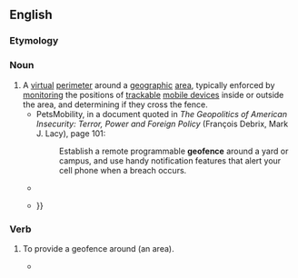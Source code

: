 ==English==

===Etymology===
{{prefix|geo|fence|lang=en}}

===Noun===
{{en-noun}}

# A [[virtual]] [[perimeter]] around a [[geographic]] [[area]], typically enforced by [[monitor]]ing the positions of [[trackable]] [[mobile device]]s inside or outside the area, and determining if they cross the fence.
#* PetsMobility, in a document quoted in ''The Geopolitics of American Insecurity: Terror, Power and Foreign Policy'' (François Debrix, Mark J. Lacy), page 101:
#*: Establish a remote programmable '''geofence''' around a yard or campus, and use handy notification features that alert your cell phone when a breach occurs.
#* {{quote-text|year=2011|author=Chuck Martin|title=The Third Screen: Marketing to Your Customers in a World Gone Mobile|page=144|passage=A '''geofence''' could be a mile or more around a store or it could be fifty feet from the front door, whatever the business decides.}}
#* {{quote-text|year=2012|author=Dan Burges|title=Cargo Theft, Loss Prevention, and Supply Chain Security|passage=It is recommended that the load be monitored actively or that alerts in the event of a '''geofence''' break be sent to an offsite monitoring service in addition to the shipper's point of contact in order to expedite the escalation {{...}}}}

===Verb===
{{en-verb|geofenc|es}}

# {{lb|en|transitive}} To provide a geofence around (an area).
#* {{quote-web
|date=2017-04-23
|author=Andrew Liptak
|title=Uber tried to fool Apple and got caught
|work=The Verge
|url=https://www.theverge.com/2017/4/23/15399438/apple-uber-app-store-fingerprint-program-tim-cook-travis-kalanick
|passage=The practice, called fingerprinting, is prohibited by Apple. To prevent the company from discovering the practice, Uber '''geofenced''' Apple headquarters in Cupertino, changing its code so that it would be hidden from Apple Employees.}}